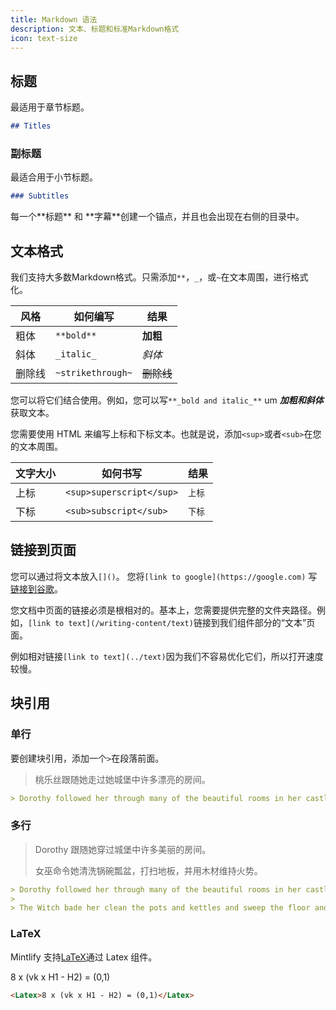 ```yaml
---
title: Markdown 语法
description: 文本、标题和标准Markdown格式
icon: text-size
---
```


## 标题

最适用于章节标题。

```md
## Titles
```

### 副标题

最适合用于小节标题。

```md
### Subtitles
```

<Tip>
  每一个**标题** 和 **字幕**创建一个锚点，并且也会出现在右侧的目录中。
</Tip>

## 文本格式

我们支持大多数Markdown格式。只需添加`**`，`_`，或`~`在文本周围，进行格式化。

| 风格  | 如何编写              | 结果      |
| --- | ----------------- | ------- |
| 粗体  | `**bold**`        | **加粗**  |
| 斜体  | `_italic_`        | *斜体*    |
| 删除线 | `~strikethrough~` | ~~删除线~~ |

您可以将它们结合使用。例如，您可以写`**_bold and italic_**` um ***加粗和斜体***&#x83B7;取文本。

您需要使用 HTML 来编写上标和下标文本。也就是说，添加`<sup>`或者`<sub>`在您的文本周围。

| 文字大小 | 如何书写                     | 结果            |
| ---- | ------------------------ | ------------- |
| 上标   | `<sup>superscript</sup>` | <sup>上标</sup> |
| 下标   | `<sub>subscript</sub>`   | <sub>下标</sub> |

## 链接到页面

您可以通过将文本放入`[]()`。 您将`[link to google](https://google.com)` 写[链接到谷歌](https://google.com)。

您文档中页面的链接必须是根相对的。基本上，您需要提供完整的文件夹路径。例如，`[link to text](/writing-content/text)`链接到我们组件部分的“文本”页面。

例如相对链接`[link to text](../text)`因为我们不容易优化它们，所以打开速度较慢。

## 块引用

### 单行

要创建块引用，添加一个`>`在段落前面。

> 桃乐丝跟随她走过她城堡中许多漂亮的房间。

```md
> Dorothy followed her through many of the beautiful rooms in her castle.
```

### 多行

> Dorothy 跟随她穿过城堡中许多美丽的房间。
>
> 女巫命令她清洗锅碗瓢盆，打扫地板，并用木材维持火势。

```md
> Dorothy followed her through many of the beautiful rooms in her castle.
>
> The Witch bade her clean the pots and kettles and sweep the floor and keep the fire fed with wood.
```

### LaTeX

Mintlify 支持[LaTeX](https://www.latex-project.org)通过 Latex 组件。

<Latex>8 x (vk x H1 - H2) = (0,1)</Latex>

```md
<Latex>8 x (vk x H1 - H2) = (0,1)</Latex>
```
